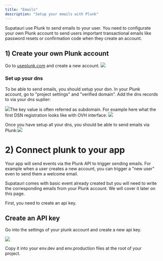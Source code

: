 ```yaml
---
title: "Emails"
description: "Setup your emails with Plunk"
---
```


Supatauri use Plunk to send emails to your user. You need to configurate your own Plunk account to  send users important transactional emails like password resets or confirmation code when they create an account.

## 1) Create your own Plunk account

Go to [useplunk.com](https://www.useplunk.com/) and create a new account. ![](/CleanShot2025-02-17at14.39.15.png)

### Set up your dns

To be able to send emails, you should setup your dsn. In your Plunk account, go to "project settings" and "verified domain". Add the dns records to via your dns suplier:&#x20;

![](/CleanShot2025-02-17at15.02.05.png)The key value is often referred as subdomain. For example here what the first DSN registration looks like with OVH interface:  ![](/CleanShot2025-02-17at15.03.40.png)

Once you have setup all your dns, you should be able to send emails via Plunk:![](/CleanShot2025-02-17at15.04.11.png)

# 2) Connect plunk to your app

Your app will send events via the Plunk API to trigger sending emails. For example when a user creates a new account, you can trigger a "new user" even to send them a welcome email.

Supatauri comes with basic event already created but you will need to write the corresponding emails from your Plunk account. We will cover it later on this page.

First, you need to create an api key.

## Create an API key

Go into the settings of your plunk account and create a new api key.

![](/CleanShot2025-02-17at15.04.40.png)

Copy it into your env.dev and env.production files at the root of your project.&#x20;